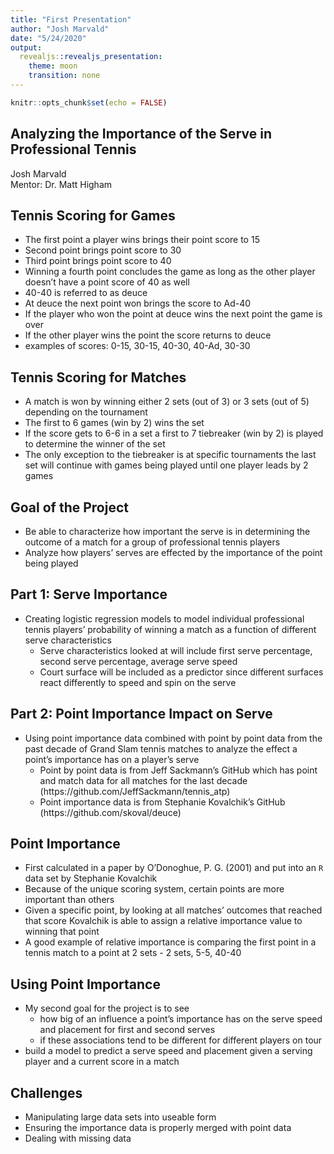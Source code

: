 ```yaml
---
title: "First Presentation"
author: "Josh Marvald"
date: "5/24/2020"
output: 
  revealjs::revealjs_presentation:
    theme: moon
    transition: none
---
```


```r
knitr::opts_chunk$set(echo = FALSE)
```

## Analyzing the Importance of the Serve in Professional Tennis
Josh Marvald  
Mentor: Dr. Matt Higham


## Tennis Scoring for Games

* The first point a player wins brings their point score to 15  
* Second point brings point score to 30  
* Third point brings point score to 40  
* Winning a fourth point concludes the game as long as the other player doesn't have a point score of 40 as well  
* 40-40 is referred to as deuce  
* At deuce the next point won brings the score to Ad-40  
* If the player who won the point at deuce wins the next point the game is over  
* If the other player wins the point the score returns to deuce  
* examples of scores: 0-15, 30-15, 40-30, 40-Ad, 30-30

## Tennis Scoring for Matches

* A match is won by winning either 2 sets (out of 3) or 3 sets (out of 5) depending on the tournament  
* The first to 6 games (win by 2) wins the set  
* If the score gets to 6-6 in a set a first to 7 tiebreaker (win by 2) is played to determine the winner of the set  
* The only exception to the tiebreaker is at specific tournaments the last set will continue with games being played until one player leads by 2 games

## Goal of the Project

* Be able to characterize how important the serve is in determining the outcome of a match for a group of professional tennis players
* Analyze how players' serves are effected by the importance of the point being played

## Part 1: Serve Importance

<!-- spacing of the sub-bullets in presentations is VERY picky. Need to be four spaces out exactly -->
* Creating logistic regression models to model individual professional tennis players' probability of winning a match as a function of different serve characteristics
    + Serve characteristics looked at will include first serve percentage, second serve percentage, average serve speed
    + Court surface will be included as a predictor since different surfaces react differently to speed and spin on the serve
  

## Part 2: Point Importance Impact on Serve

* Using point importance data combined with point by point data from the past decade of Grand Slam tennis matches to analyze the effect a point's importance has on a player's serve
    + Point by point data is from Jeff Sackmann's GitHub which has point and match data for all matches for the last decade (https://github.com/JeffSackmann/tennis_atp)
    + Point importance data is from Stephanie Kovalchik's GitHub (https://github.com/skoval/deuce)


## Point Importance
* First calculated in a paper by O'Donoghue, P. G. (2001) and put into an `R` data set by Stephanie Kovalchik
* Because of the unique scoring system, certain points are more important than others
* Given a specific point, by looking at all matches' outcomes that reached that score Kovalchik is able to assign a relative importance value to winning that point
* A good example of relative importance is comparing the first point in a tennis match to a point at 2 sets - 2 sets, 5-5, 40-40
  <!-- can just say this part to make the slide a little less text heavy. Also probably want to mention the reason why: two equally matched players still have about a 50/50 shot at winning the match no matter who wins the first point. But, the player who wins the 2 sets 5-5 deuce point has a much higher chance at taking the match.
  + The first point is not very important in determining the outcome of a match so clearly the latter point would be much more important -->

## Using Point Importance

* My second goal for the project is to see 
    - how big of an influence a point's importance has on the serve speed and placement for first and second serves 
    - if these associations tend to be different for different players on tour
* <!-- Depending on the magnitude of the effect I will also try to  --> build a model to predict a serve speed and placement given a serving player and a current score in a match

## Challenges

* Manipulating large data sets into useable form
* Ensuring the importance data is properly merged with point data
* Dealing with missing data





